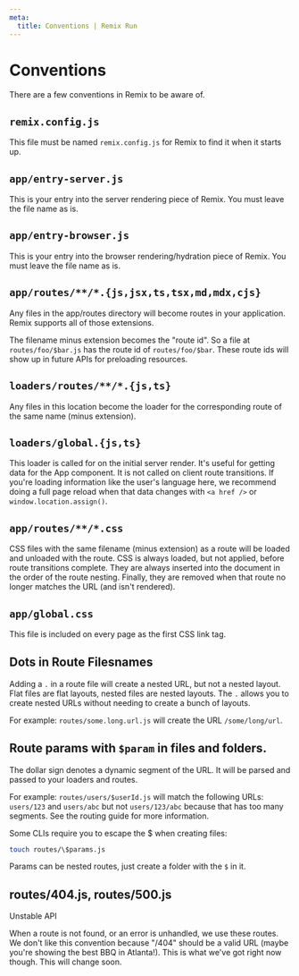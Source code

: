 ```yaml
---
meta:
  title: Conventions | Remix Run
---
```


# Conventions

There are a few conventions in Remix to be aware of.

## `remix.config.js`

This file must be named `remix.config.js` for Remix to find it when it starts up.

## `app/entry-server.js`

This is your entry into the server rendering piece of Remix. You must leave the file name as is.

## `app/entry-browser.js`

This is your entry into the browser rendering/hydration piece of Remix. You must leave the file name as is.

## `app/routes/**/*.{js,jsx,ts,tsx,md,mdx,cjs}`

Any files in the app/routes directory will become routes in your application. Remix supports all of those extensions.

The filename minus extension becomes the "route id". So a file at `routes/foo/$bar.js` has the route id of `routes/foo/$bar`. These route ids will show up in future APIs for preloading resources.

## `loaders/routes/**/*.{js,ts}`

Any files in this location become the loader for the corresponding route of the same name (minus extension).

## `loaders/global.{js,ts}`

This loader is called for on the initial server render. It's useful for getting data for the App component. It is not called on client route transitions. If you're loading information like the user's language here, we recommend doing a full page reload when that data changes with `<a href />` or `window.location.assign()`.

## `app/routes/**/*.css`

CSS files with the same filename (minus extension) as a route will be loaded and unloaded with the route. CSS is always loaded, but not applied, before route transitions complete. They are always inserted into the document in the order of the route nesting. Finally, they are removed when that route no longer matches the URL (and isn't rendered).

## `app/global.css`

This file is included on every page as the first CSS link tag.

## Dots in Route Filesnames

Adding a `.` in a route file will create a nested URL, but not a nested layout. Flat files are flat layouts, nested files are nested layouts. The `.` allows you to create nested URLs without needing to create a bunch of layouts.

For example: `routes/some.long.url.js` will create the URL `/some/long/url`.

## Route params with `$param` in files and folders.

The dollar sign denotes a dynamic segment of the URL. It will be parsed and passed to your loaders and routes.

For example: `routes/users/$userId.js` will match the following URLs: `users/123` and `users/abc` but not `users/123/abc` because that has too many segments. See the <Link to="../routing">routing guide</Link> for more information.

Some CLIs require you to escape the \$ when creating files:

```bash
touch routes/\$params.js
```

Params can be nested routes, just create a folder with the `$` in it.

## routes/404.js, routes/500.js

<div className="text-red-500">Unstable API</div>

When a route is not found, or an error is unhandled, we use these routes. We don't like this convention because "/404" should be a valid URL (maybe you're showing the best BBQ in Atlanta!). This is what we've got right now though. This will change soon.
